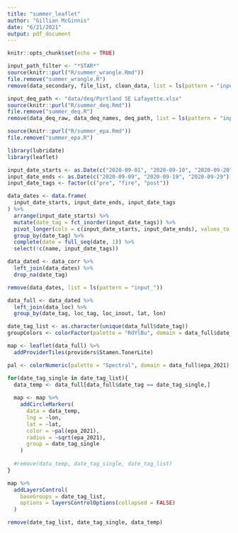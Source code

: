 ```yaml
---
title: "summer_leaflet"
author: "Gillian McGinnis"
date: "6/21/2021"
output: pdf_document
---
```


```r
knitr::opts_chunk$set(echo = TRUE)

input_path_filter <- "*STAR*"
source(knitr::purl("R/summer_wrangle.Rmd"))
file.remove("summer_wrangle.R")
remove(data_secondary, file_list, clean_data, list = ls(pattern = "input_"))

input_deq_path <- "data/deq/Portland SE Lafayette.xlsx"
source(knitr::purl("R/summer_deq.Rmd"))
file.remove("summer_deq.R")
remove(data_deq_raw, data_deq_names, deq_path, list = ls(pattern = "input_"))

source(knitr::purl("R/summer_epa.Rmd"))
file.remove("summer_epa.R")

library(lubridate)
library(leaflet)
```

```r
input_date_starts <- as.Date(c("2020-09-01", "2020-09-10", "2020-09-20"))
input_date_ends <- as.Date(c("2020-09-09", "2020-09-19", "2020-09-29"))
input_date_tags <- factor(c("pre", "fire", "post"))

data_dates <- data.frame(
  input_date_starts, input_date_ends, input_date_tags
) %>% 
  arrange(input_date_starts) %>% 
  mutate(date_tag = fct_inorder(input_date_tags)) %>% 
  pivot_longer(cols = c(input_date_starts, input_date_ends), values_to = "date") %>% 
  group_by(date_tag) %>% 
  complete(date = full_seq(date, 1)) %>%
  select(!c(name, input_date_tags))

data_dated <- data_corr %>% 
  left_join(data_dates) %>% 
  drop_na(date_tag)

remove(data_dates, list = ls(pattern = "input_"))
```


```r
data_full <- data_dated %>% 
  left_join(data_loc) %>% 
  group_by(date_tag, loc_tag, loc_inout, lat, lon)

date_tag_list <- as.character(unique(data_full$date_tag))
groupColors <- colorFactor(palette = "RdYlBu", domain = data_full$date_tag)

map <- leaflet(data_full) %>% 
  addProviderTiles(providers$Stamen.TonerLite)

pal <- colorNumeric(palette = "Spectral", domain = data_full$epa_2021)

for(date_tag_single in date_tag_list){
  data_temp <- data_full[data_full$date_tag == date_tag_single,]
  
  map <- map %>%
    addCircleMarkers(
      data = data_temp,
      lng = ~lon,
      lat = ~lat,
      color = ~pal(epa_2021),
      radius = ~sqrt(epa_2021),
      group = date_tag_single
    )
  
  #remove(data_temp, date_tag_single, date_tag_list)
}

map %>%
  addLayersControl(
    baseGroups = date_tag_list,
    options = layersControlOptions(collapsed = FALSE)
  )

remove(date_tag_list, date_tag_single, data_temp)
```
